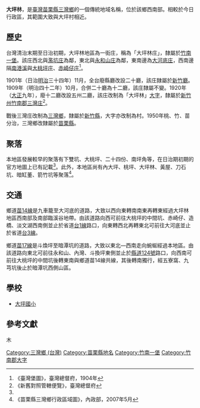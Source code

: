 {{noteTA　
|1 = zh-cn:庄; zh-hk:庄; zh-tw:庄;
}}
'''大坪林'''，是[[臺灣|臺灣]][[苗栗縣|苗栗縣]][[三灣鄉_(台灣)|三灣鄉]]的一個傳統地域名稱，位於該鄉西南部。相較於今日行政區，其範圍大致與大坪村相近。

==歷史==
台灣清治末期至日治初期，大坪林地區為一街庄，稱為「大坪林庄」，隸屬於[[竹南一堡|竹南一堡]]。該庄西北與[[濫坑庄|濫坑庄]]為鄰，東北與[[永和山庄|永和山庄]]為鄰，東南邊為[[大河底庄|大河底庄]]，西南邊隔[[南港溪_(苗栗縣)|南港溪]]與[[大桃坪庄|大桃坪庄]]、[[赤崎仔庄|赤崎仔庄]]<ref name="臺灣堡圖">《臺灣堡圖》，臺灣總督府，1904年</ref>。

1901年（日治[[明治|明治]]三十四年）11月，全台廢縣廳改設二十廳，該庄隸屬於[[新竹廳|新竹廳]]。1909年（明治四十二年）10月，合併二十廳為十二廳，該庄隸屬不變。1920年（[[大正|大正]]九年），廢十二廳改設五州二廳，該庄改制為「大坪林」[[大字|大字]]，隸屬於[[新竹州|新竹州]][[竹南郡|竹南郡]][[三灣庄|三灣庄]]<ref>《新舊對照管轄便覽》，臺灣總督府</ref>。

戰後三灣庄改制為[[三灣鄉_(台灣)|三灣鄉]]，隸屬於[[新竹縣|新竹縣]]，大字亦改制為村。1950年桃、竹、苗分治，三灣鄉改隸屬於[[苗栗縣|苗栗縣]]。

==聚落==
本地區發展較早的聚落有下雙坑、大桃坪、二十四份、南坪角等，在日治期初期的官方地圖上已有記載<ref name="臺灣堡圖"/>。此外，本地區尚有內大坪、桃坪、大坪林、黃屋、刀石坑、暗缸董、箭竹坑等聚落<ref>《苗栗縣三灣鄉行政區域圖》，內政部，2007年5月</ref>。

==交通==
鄉道[[苗14線|苗14線]]是九車籠至大河底的道路，大致以西向東轉南南東再轉東經過大坪林地區西南部及南部臨溪谷地帶。由該道路向西可前往大桃坪的中間坑、赤崎仔、造橋、淡文湖西南側並止於省道[[台1線|台1線]]路口，向東轉西北再轉東北可前往大河底並止於省道[[台3線|台3線]]。

鄉道[[苗17線|苗17線]]是斗煥坪至暗潭坑的道路，大致以東北—西南走向蜿蜒經過本地區。由該道路向東北可前往永和山、內灣、斗換坪東側並止於[[縣道124號|縣道124號]]路口，向西南可前往大桃坪的中間坑後轉東南與鄉道苗14線共線，其後轉南獨行，經五寮窩、九芎坑後止於暗潭坑西側山區。

==學校==
*[[大坪國小|大坪國小]]

==參考文獻==
{{reflist}}

{{竹南郡}}
木
[[Category:三灣鄉_(台灣)|Category:三灣鄉 (台灣)]]
[[Category:苗栗縣地名|Category:苗栗縣地名]]
[[Category:竹南一堡|Category:竹南一堡]]
[[Category:竹南郡大字|Category:竹南郡大字]]